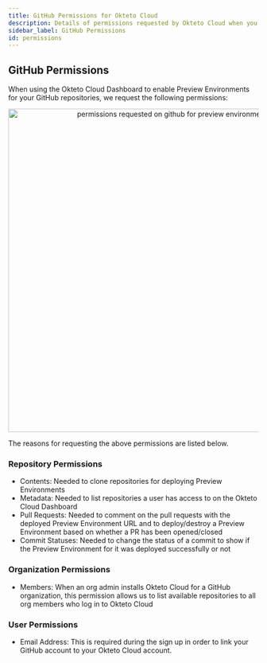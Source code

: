 ```yaml
---
title: GitHub Permissions for Okteto Cloud
description: Details of permissions requested by Okteto Cloud when you login using your GitHub account
sidebar_label: GitHub Permissions
id: permissions
---
```



## GitHub Permissions

When using the Okteto Cloud Dashboard to enable Preview Environments for your GitHub repositories, we request the following permissions:

<p align="center">
  <Image
    src={require("@site/static/img/preview-env-dashboard-perms.png").default}
    alt="permissions requested on github for preview environments"
    width="650"
  />
</p>

The reasons for requesting the above permissions are listed below.

### Repository Permissions

- Contents: Needed to clone repositories for deploying Preview Environments
- Metadata: Needed to list repositories a user has access to on the Okteto Cloud Dashboard
- Pull Requests: Needed to comment on the pull requests with the deployed Preview Environment URL and to deploy/destroy a Preview Environment based on whether a PR has been opened/closed
- Commit Statuses: Needed to change the status of a commit to show if the Preview Environment for it was deployed successfully or not

### Organization Permissions

- Members: When an org admin installs Okteto Cloud for a GitHub organization, this permission allows us to list available repositories to all org members who log in to Okteto Cloud

### User Permissions

- Email Address: This is required during the sign up in order to link your GitHub account to your Okteto Cloud account.
